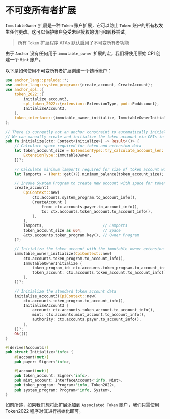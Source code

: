
# 不可变所有者扩展

`ImmutableOwner` 扩展是一种 `Token` 账户扩展，它可以防止 `Token` 账户的所有权发生任何更改。这可以保护账户免受未经授权的访问和转移尝试。

> 所有 `Token` 扩展程序 ATAs 默认启用了不可变所有者功能

<ArticleSection name="初始化代币账户" id="initializing-the-token-account" level="h2" />

由于 `Anchor` 没有任何用于 `immutable_owner` 扩展的宏，我们将使用原始 CPI 创建一个 `Mint` 账户。

以下是如何使用不可变所有者扩展创建一个铸币账户：

```rust
use anchor_lang::prelude::*;
use anchor_lang::system_program::{create_account, CreateAccount};
use anchor_spl::{
    token_2022::{
        initialize_account3,
        spl_token_2022::{extension::ExtensionType, pod::PodAccount},
        InitializeAccount3,
    },
    token_interface::{immutable_owner_initialize, ImmutableOwnerInitialize, Mint, Token2022},
};

// There is currently not an anchor constraint to automatically initialize the ImmutableOwner extension
// We can manually create and initialize the token account via CPIs in the instruction handler
pub fn initialize(ctx: Context<Initialize>) -> Result<()> {
    // Calculate space required for token and extension data
    let token_account_size = ExtensionType::try_calculate_account_len::<PodAccount>(&[
        ExtensionType::ImmutableOwner,
    ])?;

    // Calculate minimum lamports required for size of token account with extensions
    let lamports = (Rent::get()?).minimum_balance(token_account_size);

    // Invoke System Program to create new account with space for token account and extension data
    create_account(
        CpiContext::new(
            ctx.accounts.system_program.to_account_info(),
            CreateAccount {
                from: ctx.accounts.payer.to_account_info(),
                to: ctx.accounts.token_account.to_account_info(),
            },
        ),
        lamports,                          // Lamports
        token_account_size as u64,         // Space
        &ctx.accounts.token_program.key(), // Owner Program
    )?;

    // Initialize the token account with the immutable owner extension
    immutable_owner_initialize(CpiContext::new(
        ctx.accounts.token_program.to_account_info(),
        ImmutableOwnerInitialize {
            token_program_id: ctx.accounts.token_program.to_account_info(),
            token_account: ctx.accounts.token_account.to_account_info(),
        },
    ))?;

    // Initialize the standard token account data
    initialize_account3(CpiContext::new(
        ctx.accounts.token_program.to_account_info(),
        InitializeAccount3 {
            account: ctx.accounts.token_account.to_account_info(),
            mint: ctx.accounts.mint_account.to_account_info(),
            authority: ctx.accounts.payer.to_account_info(),
        },
    ))?;
    Ok(())
}

#[derive(Accounts)]
pub struct Initialize<'info> {
    #[account(mut)]
    pub payer: Signer<'info>,

    #[account(mut)]
    pub token_account: Signer<'info>,
    pub mint_account: InterfaceAccount<'info, Mint>,
    pub token_program: Program<'info, Token2022>,
    pub system_program: Program<'info, System>,
}
```

如前所述，如果我们想将此扩展添加到 `Associated Token` 账户，我们只需使用 Token2022 程序对其进行初始化即可。
